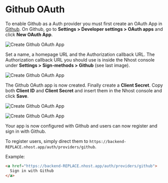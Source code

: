# Github OAuth

To enable Github as a Auth provider you must first create an OAuth App in [Github](http://github.com/). On Github, go to **Settings > Developer settings > OAuth apps** and click **New OAuth App**.

![Create Github OAuth App](/images/auth/github-1.png)

Set a name, a homepage URL and the Authorization callback URL. The Authorization callback URL you should use is inside the Nhost console under **Settings > Sign-methods > Github** (see last image).

![Create Github OAuth App](/images/auth/github-2.png)

The Github OAuth app is now created. Finally create a **Client Secret**. Copy both **Client ID** and **Client Secret** and insert them in the Nhost console and click **Save**.

![Create Github OAuth App](/images/auth/github-3.png)

![Create Github OAuth App](/images/auth/github-4.png)

Your app is now configured with Github and users can now register and sign in with Github.

To register users, simply direct them to `https://backend-REPLACE.nhost.app/auth/providers/github`.

Example:

```html
<a href="https://backend-REPLACE.nhost.app/auth/providers/github">
  Sign in with Github
</a>
```
